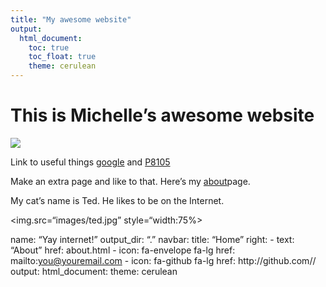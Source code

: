 ```yaml
---
title: "My awesome website"
output: 
  html_document:
    toc: true
    toc_float: true
    theme: cerulean
---
```


# This is Michelle's awesome website

![](https://media.giphy.com/media/drXGoW1iudhKw/giphy.gif)

Link to useful things
[google](https://www.google.com/) and [P8105]()

Make an extra page and like to that. Here's my [about](about.html)page.

My cat's name is Ted. He likes to be on the Internet.

<img.src="images/ted.jpg" style="width:75%>

name: "Yay internet!"
output_dir: "."
navbar:
  title: "Home"
  right:
    - text: "About"
      href: about.html
    - icon: fa-envelope fa-lg
      href: mailto:<you@youremail.com>
    - icon: fa-github fa-lg
      href: http://github.com/<MinxiuShi>/
output:
  html_document:
    theme: cerulean